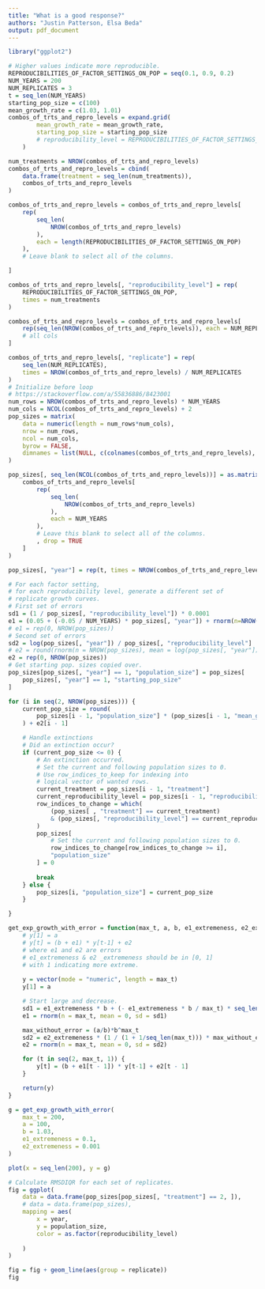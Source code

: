 ```yaml
---
title: "What is a good response?"
authors: "Justin Patterson, Elsa Beda"
output: pdf_document
---
```


```r
library("ggplot2")
```

```r
# Higher values indicate more reproducible.
REPRODUCIBILITIES_OF_FACTOR_SETTINGS_ON_POP = seq(0.1, 0.9, 0.2)
NUM_YEARS = 200
NUM_REPLICATES = 3
t = seq_len(NUM_YEARS)
starting_pop_size = c(100)
mean_growth_rate = c(1.03, 1.01)
combos_of_trts_and_repro_levels = expand.grid(
        mean_growth_rate = mean_growth_rate, 
        starting_pop_size = starting_pop_size
        # reproducibility_level = REPRODUCIBILITIES_OF_FACTOR_SETTINGS_ON_POP
    )

num_treatments = NROW(combos_of_trts_and_repro_levels)
combos_of_trts_and_repro_levels = cbind(
    data.frame(treatment = seq_len(num_treatments)),
    combos_of_trts_and_repro_levels
)

combos_of_trts_and_repro_levels = combos_of_trts_and_repro_levels[
    rep(
        seq_len(
            NROW(combos_of_trts_and_repro_levels)
        ), 
        each = length(REPRODUCIBILITIES_OF_FACTOR_SETTINGS_ON_POP)
    ), 
    # Leave blank to select all of the columns.

]

combos_of_trts_and_repro_levels[, "reproducibility_level"] = rep(
    REPRODUCIBILITIES_OF_FACTOR_SETTINGS_ON_POP, 
    times = num_treatments
)

combos_of_trts_and_repro_levels = combos_of_trts_and_repro_levels[
    rep(seq_len(NROW(combos_of_trts_and_repro_levels)), each = NUM_REPLICATES),
    # all cols
]

combos_of_trts_and_repro_levels[, "replicate"] = rep(
    seq_len(NUM_REPLICATES),
    times = NROW(combos_of_trts_and_repro_levels) / NUM_REPLICATES
)
# Initialize before loop
# https://stackoverflow.com/a/55836886/8423001
num_rows = NROW(combos_of_trts_and_repro_levels) * NUM_YEARS
num_cols = NCOL(combos_of_trts_and_repro_levels) + 2
pop_sizes = matrix(
    data = numeric(length = num_rows*num_cols), 
    nrow = num_rows, 
    ncol = num_cols,
    byrow = FALSE,
    dimnames = list(NULL, c(colnames(combos_of_trts_and_repro_levels), "year", "population_size"))
)

pop_sizes[, seq_len(NCOL(combos_of_trts_and_repro_levels))] = as.matrix(
    combos_of_trts_and_repro_levels[
        rep(
            seq_len(
                NROW(combos_of_trts_and_repro_levels)
            ),
            each = NUM_YEARS
        ),
        # Leave this blank to select all of the columns.
        , drop = TRUE
    ]
)

pop_sizes[, "year"] = rep(t, times = NROW(combos_of_trts_and_repro_levels))

# For each factor setting, 
# for each reproducibility level, generate a different set of 
# replicate growth curves.
# First set of errors
sd1 = (1 / pop_sizes[, "reproducibility_level"]) * 0.0001
e1 = (0.05 + (-0.05 / NUM_YEARS) * pop_sizes[, "year"]) + rnorm(n=NROW(pop_sizes), mean = 0, sd = sd1)
# e1 = rep(0, NROW(pop_sizes))
# Second set of errors
sd2 = log(pop_sizes[, "year"]) / pop_sizes[, "reproducibility_level"] 
# e2 = round(rnorm(n = NROW(pop_sizes), mean = log(pop_sizes[, "year"]), sd = sd2))
e2 = rep(0, NROW(pop_sizes))
# Get starting pop. sizes copied over.
pop_sizes[pop_sizes[, "year"] == 1, "population_size"] = pop_sizes[
    pop_sizes[, "year"] == 1, "starting_pop_size"
] 

for (i in seq(2, NROW(pop_sizes))) {  
    current_pop_size = round(
        pop_sizes[i - 1, "population_size"] * (pop_sizes[i - 1, "mean_growth_rate"] + e1[i - 1])
    ) + e2[i - 1]

    # Handle extinctions
    # Did an extinction occur?
    if (current_pop_size <= 0) {
        # An extinction occurred.
        # Set the current and following population sizes to 0.
        # Use row_indices_to_keep for indexing into
        # logical vector of wanted rows.
        current_treatment = pop_sizes[i - 1, "treatment"]
        current_reproducibility_level = pop_sizes[i - 1, "reproducibility_level"]
        row_indices_to_change = which(
            (pop_sizes[ , "treatment"] == current_treatment) 
            & (pop_sizes[, "reproducibility_level"] == current_reproducibility_level)
        )
        pop_sizes[
            # Set the current and following population sizes to 0.
            row_indices_to_change[row_indices_to_change >= i], 
            "population_size"
        ] = 0
        
        break
    } else {
        pop_sizes[i, "population_size"] = current_pop_size
    }

}
```

```r
get_exp_growth_with_error = function(max_t, a, b, e1_extremeness, e2_extremeness) {
    # y[1] = a
    # y[t] = (b + e1) * y[t-1] + e2
    # where e1 and e2 are errors
    # e1_extremeness & e2 _extremeness should be in [0, 1]
    # with 1 indicating more extreme.
    
    y = vector(mode = "numeric", length = max_t)
    y[1] = a

    # Start large and decrease.
    sd1 = e1_extremeness * b + (- e1_extremeness * b / max_t) * seq_len(max_t)
    e1 = rnorm(n = max_t, mean = 0, sd = sd1)

    max_without_error = (a/b)*b^max_t
    sd2 = e2_extremeness * (1 / (1 + 1/seq_len(max_t))) * max_without_error
    e2 = rnorm(n = max_t, mean = 0, sd = sd2)

    for (t in seq(2, max_t, 1)) {
        y[t] = (b + e1[t - 1]) * y[t-1] + e2[t - 1]
    }

    return(y)
}
```

```r
g = get_exp_growth_with_error(
    max_t = 200, 
    a = 100, 
    b = 1.03, 
    e1_extremeness = 0.1, 
    e2_extremeness = 0.001
)
```

```r
plot(x = seq_len(200), y = g)
```

```r
# Calculate RMSDIQR for each set of replicates.
fig = ggplot(
    data = data.frame(pop_sizes[pop_sizes[, "treatment"] == 2, ]),
    # data = data.frame(pop_sizes),
    mapping = aes(
        x = year,
        y = population_size,
        color = as.factor(reproducibility_level)
        
    )
) 

fig = fig + geom_line(aes(group = replicate))
fig
```